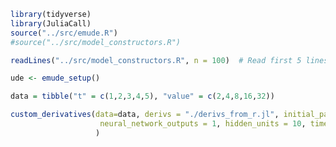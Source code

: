 ```r
library(tidyverse)
library(JuliaCall)
source("../src/emude.R")
#source("../src/model_constructors.R")
```

```r
readLines("../src/model_constructors.R", n = 100)  # Read first 5 lines


```


```r
ude <- emude_setup()
```


```r
data = tibble("t" = c(1,2,3,4,5), "value" = c(2,4,8,16,32))

custom_derivatives(data=data, derivs = "./derivs_from_r.jl", initial_parameters = list(r=0.5, b=0.5), neural_network_inputs = 1,
                    neural_network_outputs = 1, hidden_units = 10, time_column_name = "t"
                   )
```

